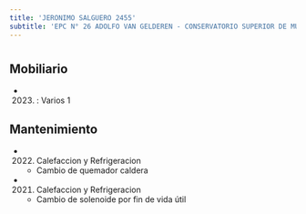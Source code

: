 ```yaml
---
title: 'JERONIMO SALGUERO 2455'
subtitle: 'EPC N° 26 ADOLFO VAN GELDEREN - CONSERVATORIO SUPERIOR DE MÚSICA MANUEL DE FALLA - ANEXO 2 - JIC N° 09/01°'
---
```


#


## Mobiliario

*  (2023) : Varios 1 





## Mantenimiento

*  (2022) Calefaccion y Refrigeracion 
    + Cambio de quemador caldera

*  (2021) Calefaccion y Refrigeracion 
    + Cambio de solenoide por fin de vida útil




